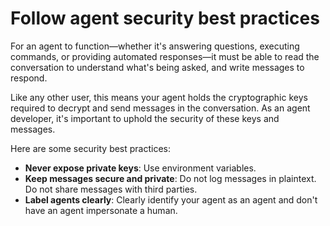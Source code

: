 # Follow agent security best practices

For an agent to function—whether it's answering questions, executing commands, or providing automated responses—it must be able to read the conversation to understand what's being asked, and write messages to respond.

Like any other user, this means your agent holds the cryptographic keys required to decrypt and send messages in the conversation. As an agent developer, it's important to uphold the security of these keys and messages.

Here are some security best practices:

- **Never expose private keys**: Use environment variables.
- **Keep messages secure and private**: Do not log messages in plaintext. Do not share messages with third parties.
- **Label agents clearly**: Clearly identify your agent as an agent and don't have an agent impersonate a human.
